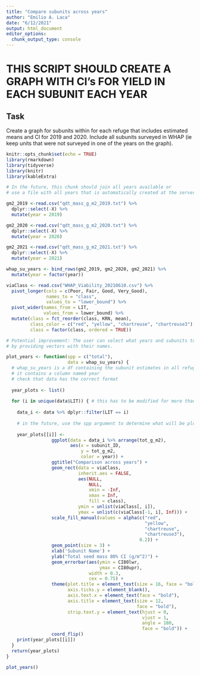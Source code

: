 ```yaml
---
title: "Compare subunits across years"
author: "Emilio A. Laca"
date: "6/12/2021"
output: html_document
editor_options: 
  chunk_output_type: console
---
```


# THIS SCRIPT SHOULD CREATE A GRAPH WITH CI's FOR YIELD IN EACH SUBUNIT EACH YEAR

## Task

Create a graph for subunits within for each refuge that includes estimated means and CI for 2019 and 2020. Include all subunits surveyed in WHAP (ie keep units that were not surveyed in one of the years on the graph).

```r

knitr::opts_chunk$set(echo = TRUE)
library(rmarkdown)
library(tidyverse)
library(knitr)
library(kableExtra)


```


```r

# In the future, this chunk should join all years available or
# use a file with all years that is automatically created at the server.

gm2_2019 <-read.csv("qdt_mass_g_m2_2019.txt") %>%
  dplyr::select(-X) %>%
  mutate(year = 2019)

gm2_2020 <-read.csv("qdt_mass_g_m2_2020.txt") %>%
  dplyr::select(-X) %>%
  mutate(year = 2020)

gm2_2021 <-read.csv("qdt_mass_g_m2_2021.txt") %>%
  dplyr::select(-X) %>%
  mutate(year = 2021)

whap_su_years <- bind_rows(gm2_2019, gm2_2020, gm2_2021) %>%
  mutate(year = factor(year))

viaClass <- read.csv("WHAP_Viability_20210610.csv") %>%
  pivot_longer(cols = c(Poor, Fair, Good, Very_Good),
               names_to = "class",
               values_to = "lower_bound") %>%
  pivot_wider(names_from = LIT,
              values_from = lower_bound) %>%
  mutate(class = fct_reorder(class, KRN, mean),
         class_color = c("red", "yellow", "chartreuse", "chartreuse3"),
         class = factor(class, ordered = TRUE))


```


```r

# Potential improvement: The user can select what years and subunits to compare
# by providing vectors with their names.

plot_years <- function(spp = c("total"),
                       data = whap_su_years) {
  # whap_su_years is a df containing the subunit estimates in all refuges all years
  # it contains a column named year
  # check that data has the correct format
  
  year_plots <- list()
  
  for (i in unique(data$LIT)) { # this has to be modified for more than one species
    
    data_i <- data %>% dplyr::filter(LIT == i)
    
    # in the future, use the spp argument to determine what will be plotted
    
    year_plots[[i]] <-
                 ggplot(data = data_i %>% arrange(tot_g_m2),
                        aes(x = subunit_ID,
                            y = tot_g_m2,
                            color = year)) +
                 ggtitle("Comparison across years") +
                 geom_rect(data = viaClass,
                           inherit.aes = FALSE,
                           aes(NULL,
                               NULL,
                               xmin = -Inf,
                               xmax = Inf,
                               fill = class),
                           ymin = unlist(viaClass[, i]),
                           ymax = unlist(c(viaClass[-1, i], Inf))) +
                 scale_fill_manual(values = alpha(c("red",
                                                    "yellow",
                                                    "chartreuse",
                                                    "chartreuse3"),
                                                  0.2)) +
                 geom_point(size = 3) +
                 xlab('Subunit Name') +
                 ylab("Total seed mass 80% CI (g/m^2)") +
                 geom_errorbar(aes(ymin = CI80lwr,
                                   ymax = CI80upr),
                               width = 0.3,
                               cex = 0.75) +
                 theme(plot.title = element_text(size = 16, face = "bold"),
                       axis.ticks.y = element_blank(),
                       axis.text.x = element_text(face = "bold"),
                       axis.title = element_text(size = 12,
                                                 face = "bold"),
                       strip.text.y = element_text(hjust = 0,
                                                   vjust = 1,
                                                   angle = 180,
                                                   face = "bold")) +
                 coord_flip()
    print(year_plots[[i]])
  }
  return(year_plots)
}

plot_years()


```

